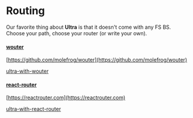 # Routing

Our favorite thing about **Ultra** is that it doesn't come with any FS BS. Choose your path, choose your router (or write your own).

#### [wouter](#wouter) 

[https://github.com/molefrog/wouter](https://github.com/molefrog/wouter)

[ultra-with-wouter](https://github.com/exhibitionist-digital/ultra/tree/main/examples/with-wouter)


#### [react-router](#react-router) 

[https://reactrouter.com](https://reactrouter.com)

[ultra-with-react-router](https://github.com/exhibitionist-digital/ultra/tree/main/examples/with-react-router)